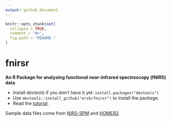 ```yaml
---
output: github_document
---
```


<!-- README.md is generated from README.Rmd. Please edit that file -->

```r
knitr::opts_chunk$set(
  collapse = TRUE,
  comment = "#>",
  fig.path = "README-"
)
```

# fnirsr
**An R Package for analysing functional near-infrared spectroscopy (fNIRS) data**

* Install *devtools* if you don't have it yet: `install.packages("devtools")`
* Use `devtools::install_github("erzk/fnirsr")` to install the package.
* Read the [tutorial](http://walczak.org/2017/01/fnirsr-an-r-package-to-analyse-etg-4000-fnirs-data/).

Sample data files come from [NIRS-SPM](https://www.nitrc.org/projects/nirs_spm/) and [HOMER2](http://homer-fnirs.org/).
